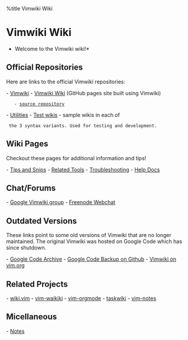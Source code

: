 %title Vimwiki Wiki
= Vimwiki Wiki =

*Welcome to the Vimwiki wiki!*

== Official Repositories ==

Here are links to the official Vimwiki repositories:

- [[https://github.com/vimwiki/vimwiki|Vimwiki]]
- [[https://vimwiki.github.io/vimwikiwiki/|Vimwiki Wiki]] (GitHub pages site built using Vimwiki)
    - [[https://github.com/vimwiki/vimwikiwiki|source repository]]
- [[https://github.com/vimwiki/utils|Utilities]]
- [[https://github.com/vimwiki/testwikis|Test wikis]] - sample wikis in each of
  the 3 syntax variants. Used for testing and development.

== Wiki Pages ==

Checkout these pages for additional information and tips!

- [[Tips and Snips]]
- [[Related Tools]]
- [[Troubleshooting]]
- [[Help Docs]]

== Chat/Forums ==

- [[https://groups.google.com/forum/#!forum/vimwiki|Google Vimwiki group]]
- [[https://webchat.freenode.net/?channels=#vimwiki|Freenode Webchat]]

== Outdated Versions ==

These links point to some old versions of Vimwiki that are no longer maintained.
The original Vimwiki was hosted on Google Code which has since shutdown.

- [[https://code.google.com/archive/p/vimwiki/|Google Code Archive]]
- [[https://github.com/vimwiki-backup/vimwiki|Google Code Backup on Github]]
- [[https://www.vim.org/scripts/script.php?script_id=2226|Vimwiki on vim.org]]

== Related Projects ==

- [[https://github.com/lervag/wiki.vim|wiki.vim]]
- [[https://github.com/fcpg/vim-waikiki|vim-waikiki]]
- [[https://github.com/jceb/vim-orgmode|vim-orgmode]]
- [[https://github.com/tbabej/taskwiki|taskwiki]]
- [[https://github.com/xolox/vim-notes|vim-notes]]
 
== Micellaneous == 
- [[https://emm.ink/notes/|Notes]]

